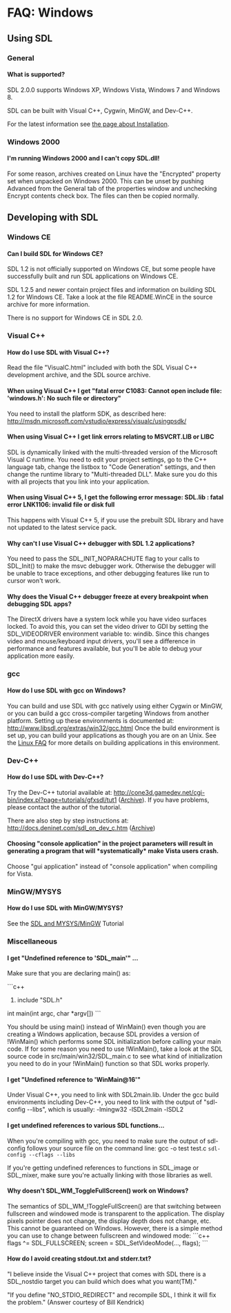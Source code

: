 
= FAQ: Windows =


== Using SDL ==
=== General ===
==== What is supported? ====
SDL 2.0.0 supports Windows XP, Windows Vista, Windows 7 and Windows 8.

SDL can be built with Visual C++, Cygwin, MinGW, and Dev-C++.

For the latest information see <!-- http://hg.libsdl.org/SDL/file/default/docs/README-platforms.md --> [[Installation|the page about Installation]].


=== Windows 2000 ===
==== I'm running Windows 2000 and I can't copy SDL.dll! ====
For some reason, archives created on Linux have the "Encrypted" property set when unpacked on Windows 2000. This can be unset by pushing Advanced from the General tab of the properties window and unchecking Encrypt contents check box. The files can then be copied normally.


== Developing with SDL ==
=== Windows CE ===
==== Can I build SDL for Windows CE? ====
SDL 1.2 is not officially supported on Windows CE, but some people have successfully built and run SDL applications on Windows CE.

SDL 1.2.5 and newer contain project files and information on building SDL 1.2 for Windows CE. Take a look at the file README.WinCE in the source archive for more information.

There is no support for Windows CE in SDL 2.0.

=== Visual C++ ===
==== How do I use SDL with Visual C++? ====
Read the file "VisualC.html" included with both the SDL Visual C++ development archive, and the SDL source archive.

==== When using Visual C++ I get "fatal error C1083: Cannot open include file: 'windows.h': No such file or directory" ====
You need to install the platform SDK, as described here:
http://msdn.microsoft.com/vstudio/express/visualc/usingpsdk/

==== When using Visual C++ I get link errors relating to MSVCRT.LIB or LIBC ====
SDL is dynamically linked with the multi-threaded version of the Microsoft Visual C runtime. You need to edit your project settings, go to the C++ language tab, change the listbox to "Code Generation" settings, and then change the runtime library to "Multi-threaded DLL". Make sure you do this with all projects that you link into your application.

==== When using Visual C++ 5, I get the following error message: SDL.lib : fatal error LNK1106: invalid file or disk full ====
This happens with Visual C++ 5, if you use the prebuilt SDL library and have not updated to the latest service pack.

==== Why can't I use Visual C++ debugger with SDL 1.2 applications? ====
You need to pass the SDL_INIT_NOPARACHUTE flag to your calls to SDL_Init() to make the msvc debugger work. Otherwise the debugger will be unable to trace exceptions, and other debugging features like run to cursor won't work.

==== Why does the Visual C++ debugger freeze at every breakpoint when debugging SDL apps? ====
The DirectX drivers have a system lock while you have video surfaces locked. To avoid this, you can set the video driver to GDI by setting the SDL_VIDEODRIVER environment variable to: windib.
Since this changes video and mouse/keyboard input drivers, you'll see a difference in performance and features available, but you'll be able to debug your application more easily.


=== gcc ===
==== How do I use SDL with gcc on Windows? ====
You can build and use SDL with gcc natively using either Cygwin or MinGW, or you can build a gcc cross-compiler targeting Windows from another platform.
Setting up these environments is documented at: http://www.libsdl.org/extras/win32/gcc.html
Once the build environment is set up, you can build your applications as though you are on an Unix. See the [[FAQLinux|Linux FAQ]] for more details on building applications in this environment.


=== Dev-C++ ===
==== How do I use SDL with Dev-C++? ====
Try the Dev-C++ tutorial available at: http://cone3d.gamedev.net/cgi-bin/index.pl?page=tutorials/gfxsdl/tut1 ([https://web.archive.org/web/20110813073708/http://cone3d.gamedev.net/cgi-bin/index.pl?page=tutorials/gfxsdl/tut1 Archive]).
If you have problems, please contact the author of the tutorial.

There are also step by step instructions at: http://docs.deninet.com/sdl_on_dev_c.htm ([https://web.archive.org/web/20080510080708/http://docs.deninet.com/sdl_on_dev_c.htm Archive])

==== Choosing "console application" in the project parameters will result in generating a program that will *systematically* make Vista users crash. ====
Choose "gui application" instead of "console application" when compiling for Vista.


=== MinGW/MYSYS ===
==== How do I use SDL with MinGW/MYSYS? ====
See the [[SDL1.2Tutorials#Setup|SDL and MYSYS/MinGW]] Tutorial

=== Miscellaneous ===
==== I get "Undefined reference to 'SDL_main'" ... ====
Make sure that you are declaring main() as:

```c++
#include "SDL.h"

int main(int argc, char *argv[])
```

You should be using main() instead of WinMain() even though you are creating a Windows application, because SDL provides a version of !WinMain() which performs some SDL initialization before calling your main code. If for some reason you need to use !WinMain(), take a look at the SDL source code in src/main/win32/SDL_main.c to see what kind of initialization you need to do in your !WinMain() function so that SDL works properly.

==== I get "Undefined reference to 'WinMain@16'" ====
Under Visual C++, you need to link with SDL2main.lib. Under the gcc build environments including Dev-C++, you need to link with the output of "sdl-config --libs", which is usually: -lmingw32 -lSDL2main -lSDL2

==== I get undefined references to various SDL functions... ====
When you're compiling with gcc, you need to make sure the output of sdl-config follows your source file on the command line:
gcc -o test test.c <code>sdl-config --cflags --libs</code>

If you're getting undefined references to functions in SDL_image or SDL_mixer, make sure you're actually linking with those libraries as well.

==== Why doesn't SDL_WM_ToggleFullScreen() work on Windows? ====
The semantics of SDL_WM_!ToggleFullScreen() are that switching between fullscreen and windowed mode is transparent to the application. The display pixels pointer does not change, the display depth does not change, etc. This cannot be guaranteed on Windows. However, there is a simple method you can use to change between fullscreen and windowed mode:
```c++
flags ^= SDL_FULLSCREEN;
screen = SDL_SetVideoMode(..., flags);
```

==== How do I avoid creating stdout.txt and stderr.txt? ====
<!-- #Seen here: -->
<!-- #http://www.libsdl.org/pipermail/sdl/2002-November/050275.html -->
"I believe inside the Visual C++ project that comes with SDL there is a SDL_nostdio target you can build which does what you want(TM)."

<!-- #And here: -->
<!-- #http://www.libsdl.org/pipermail/sdl/2002-November/050277.html -->
"If you define "NO_STDIO_REDIRECT" and recompile SDL, I think it will fix the problem."
(Answer courtesy of Bill Kendrick)
